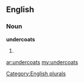 ==English==

===Noun===
'''undercoats'''

# {{plural of|[[undercoat]]}}

[[Category:English plurals]]

[[ar:undercoats]]
[[my:undercoats]]